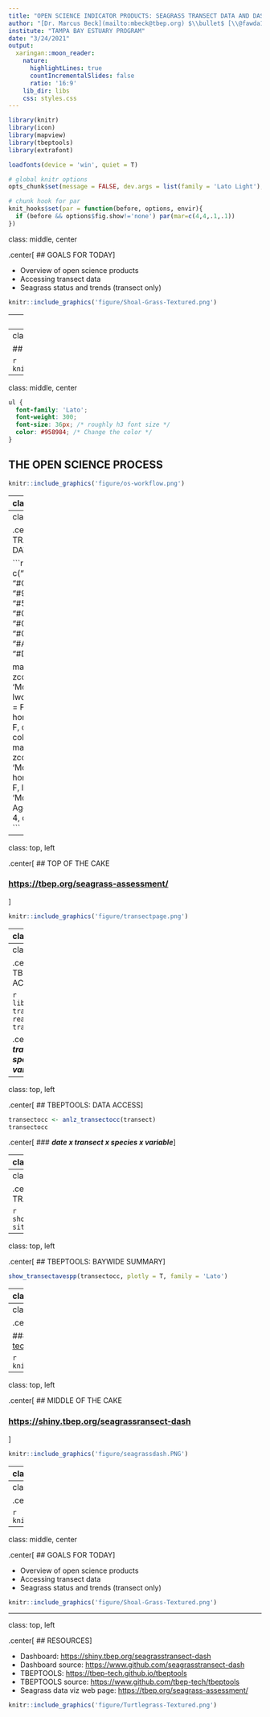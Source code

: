 ```yaml
---
title: "OPEN SCIENCE INDICATOR PRODUCTS: SEAGRASS TRANSECT DATA AND DASHBOARD"
author: "[Dr. Marcus Beck](mailto:mbeck@tbep.org) $\\bullet$ [\\@fawda123](https://twitter.com/fawda123)	$\\bullet$ [#TampaBayOpensci](https://twitter.com/hashtag/TampaBayOpenSci?src=hashtag_click)"
institute: "TAMPA BAY ESTUARY PROGRAM"
date: "3/24/2021"
output:
  xaringan::moon_reader:
    nature:
      highlightLines: true
      countIncrementalSlides: false
      ratio: '16:9'
    lib_dir: libs
    css: styles.css
---
```


```r
library(knitr)
library(icon)
library(mapview)
library(tbeptools)
library(extrafont)

loadfonts(device = 'win', quiet = T)

# global knitr options
opts_chunk$set(message = FALSE, dev.args = list(family = 'Lato Light'), echo = F, warning = F, dpi = 300, fig.align = 'center')

# chunk hook for par
knit_hooks$set(par = function(before, options, envir){
  if (before && options$fig.show!='none') par(mar=c(4,4,.1,.1))
})
```

class: middle, center

.center[
## GOALS FOR TODAY
]

* Overview of open science products
* Accessing transect data
* Seagrass status and trends (transect only)

```r
knitr::include_graphics('figure/Shoal-Grass-Textured.png')
```

---
class: middle, center

# `r fa('table')` Open data 

# `r fa("cogs")` Open process

# `r fa("book")` Open products

---
class: middle, center

## THE OPEN SCIENCE CAKE

```r
knitr::include_graphics('figure/cake.png')
```

---
class: middle, center

```css
ul {  
  font-family: 'Lato';
  font-weight: 300;
  font-size: 36px; /* roughly h3 font size */
  color: #958984; /* Change the color */
}
```

## THE OPEN SCIENCE PROCESS

```r
knitr::include_graphics('figure/os-workflow.png')
```

---
class: top, left

.center[
## EXISTING SEAGRASS DATA
]

.pull-left[
.center[
### District coverage maps
]

* Photointerpretation of aerial imagery
* Coverage estimates for tracking programmatic goals
* Updated every two years, beginning 1988
]

.pull-right[
.center[
### Transect data
]

* Field data collected annually by TBEP and partners
* Information on species abundance, location
* 61 transects monitored since 1998
]

---
class: top, left

.center[
## TRANSECT DATA
]

```r
cols <- c("#E16A86", "#CB7F2F", "#9F9400", "#50A315", "#00AC79", "#00AAB7", "#009ADE", "#A87BE4", "#DA65C3")

mapview(trnpts, zcol = 'MonAgency', lwd = 0, legend = F, homebutton = F, col.regions = cols) + 
  mapview(trnlns, zcol = 'MonAgency', homebutton = F, layer.name = 'Monitoring Agency', lwd = 4, color = cols)
```

---
class: top, left

.center[
## TOP OF THE CAKE

### <https://tbep.org/seagrass-assessment/>
]

```r
knitr::include_graphics('figure/transectpage.png')
```

---
class: top, left

.center[
## BOTTOM OF THE CAKE: TBEPTOOLS
]

.pull-left[
* Import raw data, estimate indicators, and report outcomes
* Freely available on GitHub for version control and to engage with users
* Workhorse for report cards and dashboards
]

.pull-right[
```r
knitr::include_graphics('figure/tbeptoolshex2.PNG')
```
### <https://tbep-tech.github.io/tbeptools>
]

---
class: top, left

.center[
## TBEPTOOLS: DATA ACCESS
]

```r
library(tbeptools)
transect <- read_transect()
transect
```
```r
transect[, c(3, 4, 5, 6, 7, 9, 10)]
```

.center[
### __*date x transect x site x species x variable*__
]

---
class: top, left

.center[
## TBEPTOOLS: DATA ACCESS
]

```r
transectocc <- anlz_transectocc(transect)
transectocc
```

.center[
### __*date x transect x species x variable*__
]

---
class: top, left

.center[
## TBEPTOOLS: TRANSECT SUMMARY
]

```r
show_transect(transect, site = 'S1T16', plotly = T)
```
 
---
class: top, left

.center[
## TBEPTOOLS: TRANSECT SUMMARY
]

```r
show_transectsum(transectocc, site = 'S1T16')
```
 
---
class: top, left

.center[
## TBEPTOOLS: BAYWIDE SUMMARY
]

```r
show_transectavespp(transectocc, plotly = T, family = 'Lato')
```

---
class: top, left

.center[
## TBEPTOOLS: BAYWIDE SUMMARY
]

```r
show_transectmatrix(transectocc, neutral = T, plotly = T, family = 'Lato')
```

---
class: top, left

.center[
## TBEPTOOLS: PLAIN LANGUAGE VIGNETTE

### <https://tbep-tech.github.io/tbeptools/articles/seagrasstransect.html>
]

```r
knitr::include_graphics('figure/seagrassvignette2.PNG')
```

---
class: top, left

.center[
## MIDDLE OF THE CAKE

### <https://shiny.tbep.org/seagrassransect-dash>
]

```r
knitr::include_graphics('figure/seagrassdash.PNG')
```

---
class: top, left

.center[
## SEAGRASS STATUS AND TRENDS
]

.pull-left[
* Transect data show reduction in f.o., all species baywide
* Change was recent (2019-2020) and most dramatic in OTB, HB, MTB
* Notable increase in attached algae (Caulerpa)
* Need to link f.o. estimates with 2020 coverage (~April)
]

.pull-right[
```r
show_transectmatrix(transectocc, neutral = T, plotly = T, family = 'Lato')
```
]

---
class: middle, center

.center[
## FORTHCOMING COVERAGE DASHBOARD
]

```r
knitr::include_graphics('figure/seagrasscoverdash.PNG')
```

---
class: middle, center

.center[
## GOALS FOR TODAY
]

* Overview of open science products
* Accessing transect data
* Seagrass status and trends (transect only)

```r
knitr::include_graphics('figure/Shoal-Grass-Textured.png')
```

---
class: top, left

.center[
## RESOURCES
]

* Dashboard: <https://shiny.tbep.org/seagrasstransect-dash>
* Dashboard source: <https://www.github.com/seagrasstransect-dash>
* TBEPTOOLS: <https://tbep-tech.github.io/tbeptools>
* TBEPTOOLS source: <https://www.github.com/tbep-tech/tbeptools>
* Seagrass data viz web page: <https://tbep.org/seagrass-assessment/>

```r
knitr::include_graphics('figure/Turtlegrass-Textured.png')
```